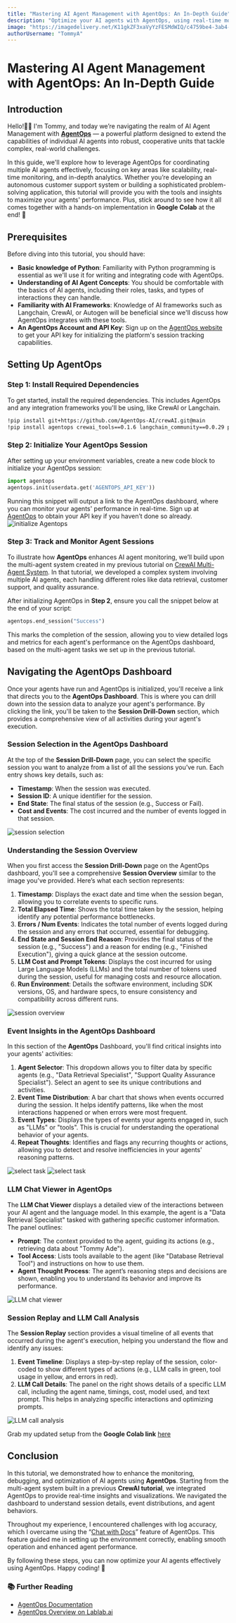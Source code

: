 ```yaml
---
title: "Mastering AI Agent Management with AgentOps: An In-Depth Guide"
description: "Optimize your AI agents with AgentOps, using real-time monitoring, session replays, and advanced debugging on a multi-agent system"
image: "https://imagedelivery.net/K11gkZF3xaVyYzFESMdWIQ/c4759be4-3ab4-4738-e7a3-729600c67800/full"
authorUsername: "TommyA"
---
```


# Mastering AI Agent Management with AgentOps: An In-Depth Guide

## Introduction

Hello!👋🏽 I'm Tommy, and today we’re navigating the realm of AI Agent Management with [**AgentOps**](https://lablab.ai/tech/agentops) — a powerful platform designed to extend the capabilities of individual AI agents into robust, cooperative units that tackle complex, real-world challenges.

In this guide, we'll explore how to leverage AgentOps for coordinating multiple AI agents effectively, focusing on key areas like scalability, real-time monitoring, and in-depth analytics. Whether you’re developing an autonomous customer support system or building a sophisticated problem-solving application, this tutorial will provide you with the tools and insights to maximize your agents' performance. Plus, stick around to see how it all comes together with a hands-on implementation in **Google Colab** at the end! 🚀

## Prerequisites

Before diving into this tutorial, you should have:

* **Basic knowledge of Python**: Familiarity with Python programming is essential as we'll use it for writing and integrating code with AgentOps.  
* **Understanding of AI Agent Concepts**: You should be comfortable with the basics of AI agents, including their roles, tasks, and types of interactions they can handle.  
* **Familiarity with AI Frameworks**: Knowledge of AI frameworks such as Langchain, CrewAI, or Autogen will be beneficial since we'll discuss how AgentOps integrates with these tools.  
* **An AgentOps Account and API Key**: Sign up on the [AgentOps website](https://www.agentops.ai) to get your API key for initializing the platform's session tracking capabilities.

## Setting Up AgentOps

### Step 1: Install Required Dependencies

To get started, install the required dependencies. This includes AgentOps and any integration frameworks you'll be using, like CrewAI or Langchain.

```bash
!pip install git+https://github.com/AgentOps-AI/crewAI.git@main
!pip install agentops crewai_tools==0.1.6 langchain_community==0.0.29 pymongo
```

### Step 2: Initialize Your AgentOps Session

After setting up your environment variables, create a new code block to initialize your AgentOps session:

```python
import agentops
agentops.init(userdata.get('AGENTOPS_API_KEY'))
```


Running this snippet will output a link to the AgentOps dashboard, where you can monitor your agents' performance in real-time. Sign up at [AgentOps](https://app.agentops.ai/) to obtain your API key if you haven’t done so already.  
<Img src="https://imagedelivery.net/K11gkZF3xaVyYzFESMdWIQ/96af5db7-3176-444e-7921-c8a758a84e00/full" alt="initialize Agentops" caption="Agentops initialized" />

### Step 3: Track and Monitor Agent Sessions

To illustrate how **AgentOps** enhances AI agent monitoring, we’ll build upon the multi-agent system created in my previous tutorial on [CrewAI Multi-Agent System](https://lablab.ai/t/crewai-multi-agent-system). In that tutorial, we developed a complex system involving multiple AI agents, each handling different roles like data retrieval, customer support, and quality assurance.

After initializing AgentOps in **Step 2**, ensure you call the snippet below at the end of your script:

```python
agentops.end_session("Success")
```

This marks the completion of the session, allowing you to view detailed logs and metrics for each agent's performance on the AgentOps dashboard, based on the multi-agent tasks we set up in the previous tutorial.

## Navigating the AgentOps Dashboard

Once your agents have run and AgentOps is initialized, you'll receive a link that directs you to the **AgentOps Dashboard**. This is where you can drill down into the session data to analyze your agent's performance. By clicking the link, you'll be taken to the **Session Drill-Down** section, which provides a comprehensive view of all activities during your agent's execution.

### Session Selection in the AgentOps Dashboard

At the top of the **Session Drill-Down** page, you can select the specific session you want to analyze from a list of all the sessions you’ve run. Each entry shows key details, such as:

* **Timestamp**: When the session was executed.  
* **Session ID**: A unique identifier for the session.  
* **End State**: The final status of the session (e.g., Success or Fail).  
* **Cost and Events**: The cost incurred and the number of events logged in that session.

<Img src="https://imagedelivery.net/K11gkZF3xaVyYzFESMdWIQ/eb84dcb4-779a-4a83-fee5-62f56cd6e800/full" alt="session selection" caption="select session" />

### Understanding the Session Overview

When you first access the **Session Drill-Down** page on the AgentOps dashboard, you'll see a comprehensive **Session Overview** similar to the image you've provided. Here’s what each section represents:

1. **Timestamp**: Displays the exact date and time when the session began, allowing you to correlate events to specific runs.  
2. **Total Elapsed Time**: Shows the total time taken by the session, helping identify any potential performance bottlenecks.  
3. **Errors / Num Events**: Indicates the total number of events logged during the session and any errors that occurred, essential for debugging.  
4. **End State and Session End Reason**: Provides the final status of the session (e.g., "Success") and a reason for ending (e.g., "Finished Execution"), giving a quick glance at the session outcome.  
5. **LLM Cost and Prompt Tokens**: Displays the cost incurred for using Large Language Models (LLMs) and the total number of tokens used during the session, useful for managing costs and resource allocation.  
6. **Run Environment**: Details the software environment, including SDK versions, OS, and hardware specs, to ensure consistency and compatibility across different runs.

<Img src="https://imagedelivery.net/K11gkZF3xaVyYzFESMdWIQ/ae6a8844-02e7-44d9-b1c3-a5591ce96700/full" alt="session overview" caption="session overview" />

### Event Insights in the AgentOps Dashboard

In this section of the **AgentOps** Dashboard, you'll find critical insights into your agents' activities:

1. **Agent Selector**: This dropdown allows you to filter data by specific agents (e.g., "Data Retrieval Specialist", "Support Quality Assurance Specialist"). Select an agent to see its unique contributions and activities.  
2. **Event Time Distribution**: A bar chart that shows when events occurred during the session. It helps identify patterns, like when the most interactions happened or when errors were most frequent.  
3. **Event Types**: Displays the types of events your agents engaged in, such as "LLMs" or "tools". This is crucial for understanding the operational behavior of your agents.  
4. **Repeat Thoughts**: Identifies and flags any recurring thoughts or actions, allowing you to detect and resolve inefficiencies in your agents' reasoning patterns.

<Img src="https://imagedelivery.net/K11gkZF3xaVyYzFESMdWIQ/b37c1e72-c25e-4f72-fc99-8fb6d77fe000/full" alt="select task" caption="select task/agent" />

<Img src="https://imagedelivery.net/K11gkZF3xaVyYzFESMdWIQ/97bb8895-77b3-4dba-c751-a8739646fa00/full" alt="select task" caption="View task metrics"  />

### LLM Chat Viewer in AgentOps

The **LLM Chat Viewer** displays a detailed view of the interactions between your AI agent and the language model. In this example, the agent is a "Data Retrieval Specialist" tasked with gathering specific customer information. The panel outlines:

* **Prompt**: The context provided to the agent, guiding its actions (e.g., retrieving data about "Tommy Ade").  
* **Tool Access**: Lists tools available to the agent (like "Database Retrieval Tool") and instructions on how to use them.  
* **Agent Thought Process**: The agent’s reasoning steps and decisions are shown, enabling you to understand its behavior and improve its performance.

<Img src="https://imagedelivery.net/K11gkZF3xaVyYzFESMdWIQ/159088cd-5af8-4d74-1688-b5b87e6ec000/full" alt="LLM chat viewer" caption="LLM chat viewer" />

### Session Replay and LLM Call Analysis

The **Session Replay** section provides a visual timeline of all events that occurred during the agent's execution, helping you understand the flow and identify any issues:

1. **Event Timeline**: Displays a step-by-step replay of the session, color-coded to show different types of actions (e.g., LLM calls in green, tool usage in yellow, and errors in red).  
2. **LLM Call Details**: The panel on the right shows details of a specific LLM call, including the agent name, timings, cost, model used, and text prompt. This helps in analyzing specific interactions and optimizing prompts.

<Img src="https://imagedelivery.net/K11gkZF3xaVyYzFESMdWIQ/8bc1f61f-fa1e-4ca9-cd98-6655ade2d100/full" alt="LLM call analysis" caption="LLM call analysis" />

Grab my updated setup from the **Google Colab link** [here](https://colab.research.google.com/drive/1_z6kL_fYAxNsaqnUrzokouLJ5phDyDlz?usp=sharing)

## Conclusion

In this tutorial, we demonstrated how to enhance the monitoring, debugging, and optimization of AI agents using **AgentOps**. Starting from the multi-agent system built in a previous **CrewAI tutorial**, we integrated AgentOps to provide real-time insights and visualizations. We navigated the dashboard to understand session details, event distributions, and agent behaviors.

Throughout my experience, I encountered challenges with log accuracy, which I overcame using the “[Chat with Docs](https://chatgpt.com/g/g-8wCVRuAsm-agentops-assistant)” feature of AgentOps. This feature guided me in setting up the environment correctly, enabling smooth operation and enhanced agent performance.

By following these steps, you can now optimize your AI agents effectively using AgentOps. Happy coding! 🚀

### **📚 Further Reading**

* [AgentOps Documentation](https://docs.agentops.ai/v1/introduction)  
* [AgentOps Overview on Lablab.ai](https://lablab.ai/tech/agentops)  
